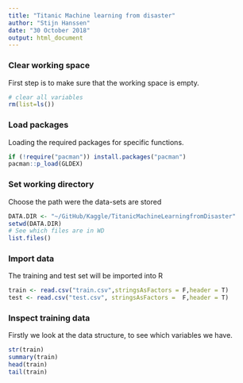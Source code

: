 ```yaml
---
title: "Titanic Machine learning from disaster"
author: "Stijn Hanssen"
date: "30 October 2018"
output: html_document
---
```


### Clear working space
First step is to make sure that the working space is empty.
```r
# clear all variables
rm(list=ls()) 
```

### Load packages
Loading the required packages for specific functions.
```r
if (!require("pacman")) install.packages("pacman")
pacman::p_load(GLDEX)
```

### Set working directory
Choose the path were the data-sets are stored
```r
DATA.DIR <- "~/GitHub/Kaggle/TitanicMachineLearningfromDisaster"
setwd(DATA.DIR)
# See which files are in WD
list.files() 
```

### Import data
The training and test set will be imported into R
```r
train <- read.csv("train.csv",stringsAsFactors = F,header = T)
test <- read.csv("test.csv", stringsAsFactors =  F,header = T)
```

### Inspect training data
Firstly we look at the data structure, to see which variables we have. 
```r
str(train)
summary(train)
head(train)
tail(train)
```

